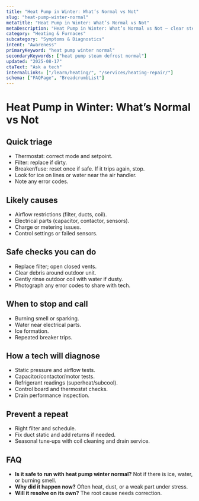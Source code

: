 ```yaml
---
title: "Heat Pump in Winter: What’s Normal vs Not"
slug: "heat-pump-winter-normal"
metaTitle: "Heat Pump in Winter: What’s Normal vs Not"
metaDescription: "Heat Pump in Winter: What’s Normal vs Not — clear steps, practical detail, and when to call a pro in North Texas."
category: "Heating & Furnaces"
subcategory: "Symptoms & Diagnostics"
intent: "Awareness"
primaryKeyword: "heat pump winter normal"
secondaryKeywords: ["heat pump steam defrost normal"]
updated: "2025-08-17"
ctaText: "Ask a tech"
internalLinks: ["/learn/heating/", "/services/heating-repair/"]
schema: ["FAQPage", "BreadcrumbList"]
---
```


# Heat Pump in Winter: What’s Normal vs Not



## Quick triage
- Thermostat: correct mode and setpoint.
- Filter: replace if dirty.
- Breaker/fuse: reset once if safe. If it trips again, stop.
- Look for ice on lines or water near the air handler.
- Note any error codes.


## Likely causes
- Airflow restrictions (filter, ducts, coil).
- Electrical parts (capacitor, contactor, sensors).
- Charge or metering issues.
- Control settings or failed sensors.


## Safe checks you can do
- Replace filter; open closed vents.
- Clear debris around outdoor unit.
- Gently rinse outdoor coil with water if dusty.
- Photograph any error codes to share with tech.


## When to stop and call
- Burning smell or sparking.
- Water near electrical parts.
- Ice formation.
- Repeated breaker trips.


## How a tech will diagnose
- Static pressure and airflow tests.
- Capacitor/contactor/motor tests.
- Refrigerant readings (superheat/subcool).
- Control board and thermostat checks.
- Drain performance inspection.


## Prevent a repeat
- Right filter and schedule.
- Fix duct static and add returns if needed.
- Seasonal tune‑ups with coil cleaning and drain service.


## FAQ
- **Is it safe to run with heat pump winter normal?** Not if there is ice, water, or burning smell.
- **Why did it happen now?** Often heat, dust, or a weak part under stress.
- **Will it resolve on its own?** The root cause needs correction.
